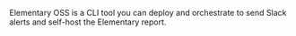 Elementary OSS is a CLI tool you can deploy and orchestrate to send Slack alerts and self-host the Elementary report.
